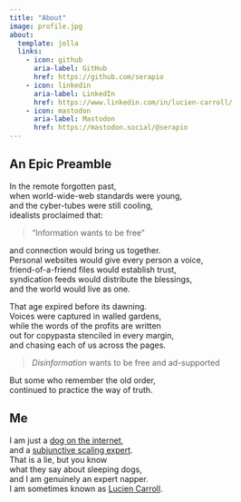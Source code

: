 ```yaml
---
title: "About"
image: profile.jpg
about:
  template: jolla
  links:
    - icon: github
      aria-label: GitHub
      href: https://github.com/serapio
    - icon: linkedin
      aria-label: LinkedIn
      href: https://www.linkedin.com/in/lucien-carroll/
    - icon: mastodon
      aria-label: Mastodon
      href: https://mastodon.social/@serapio
---
```



## An Epic Preamble

In the remote forgotten past,  
when world-wide-web standards were young,  
and the cyber-tubes were still cooling,  
idealists proclaimed that:

> "Information wants to be free"

and connection would bring us together.  
Personal websites would give every person a voice,  
friend-of-a-friend files would establish trust,  
syndication feeds would distribute the blessings,  
and the world would live as one.  

That age expired before its dawning.  
Voices were captured in walled gardens,  
while the words of the profits are written  
out for copypasta stenciled in every margin,  
and chasing each of us across the pages.  

> *Disinformation* wants to be free and ad-supported

But some who remember the old order,  
continued to practice the way of truth.

## Me

I am just a [dog on the internet](https://en.wikipedia.org/wiki/On_the_Internet,_nobody_knows_you%27re_a_dog),  
and a [subjunctive scaling   expert](https://www.econstor.eu/bitstream/10419/196780/1/dp12282.pdf).  
That is a lie, but you know  
what they say about sleeping dogs,  
and I am genuinely an expert napper.  
I am sometimes known as [Lucien Carroll](https://discurs.us/lucien.html).  
